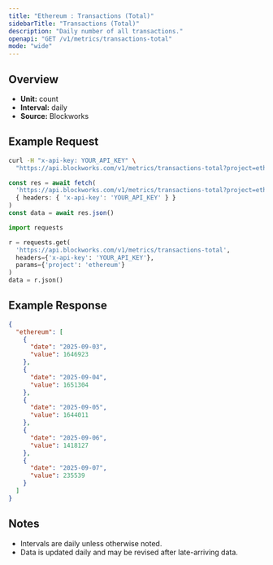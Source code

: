 ```yaml
---
title: "Ethereum : Transactions (Total)"
sidebarTitle: "Transactions (Total)"
description: "Daily number of all transactions."
openapi: "GET /v1/metrics/transactions-total"
mode: "wide"
---
```


## Overview

- **Unit:** count
- **Interval:** daily
- **Source:** Blockworks

## Example Request

<CodeGroup>

```bash cURL
curl -H "x-api-key: YOUR_API_KEY" \
  "https://api.blockworks.com/v1/metrics/transactions-total?project=ethereum"
```

```typescript TypeScript
const res = await fetch(
  'https://api.blockworks.com/v1/metrics/transactions-total?project=ethereum',
  { headers: { 'x-api-key': 'YOUR_API_KEY' } }
)
const data = await res.json()
```

```python Python
import requests

r = requests.get(
  'https://api.blockworks.com/v1/metrics/transactions-total',
  headers={'x-api-key': 'YOUR_API_KEY'},
  params={'project': 'ethereum'}
)
data = r.json()
```

</CodeGroup>

## Example Response

```json
{
  "ethereum": [
    {
      "date": "2025-09-03",
      "value": 1646923
    },
    {
      "date": "2025-09-04",
      "value": 1651304
    },
    {
      "date": "2025-09-05",
      "value": 1644011
    },
    {
      "date": "2025-09-06",
      "value": 1418127
    },
    {
      "date": "2025-09-07",
      "value": 235539
    }
  ]
}
```

## Notes
- Intervals are daily unless otherwise noted.
- Data is updated daily and may be revised after late-arriving data.
